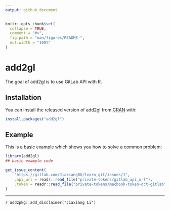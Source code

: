 ```yaml
---
output: github_document
---
```


<!-- README.md is generated from README.Rmd. Please edit that file -->

```r
knitr::opts_chunk$set(
  collapse = TRUE,
  comment = "#>",
  fig.path = "man/figures/README-",
  out.width = "100%"
)
```
# add2gl

<!-- badges: start -->
<!-- badges: end -->

The goal of add2gl is to use GitLab API with R.

## Installation

You can install the released version of add2gl from [CRAN](https://CRAN.R-project.org) with:

``` r
install.packages("add2gl")
```

## Example

This is a basic example which shows you how to solve a common problem:

```r
library(add2gl)
## basic example code
```


```r
get_issue_content(
    "https://gitlab.com/JiaxiangBU/learn_git/issues/1",
    .api_url = readr::read_file("private-tokens/gitlab_api_url"),
    .token = readr::read_file("private-tokens/macbook-token-oct-gitlab")
)
```


***

`r add2pkg::add_disclaimer("Jiaxiang Li")`
